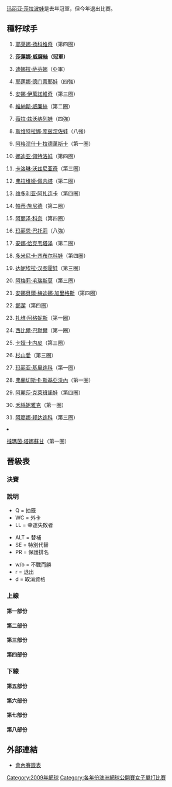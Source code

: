 {{noteTA|G1=Tennis}}

{{main|2009年澳洲網球公開賽}}

[[玛丽亚·莎拉波娃|玛丽亚·莎拉波娃]]是去年冠軍，但今年退出比賽。
== 種籽球手 ==
{{col-begin}}
{{col-2}}
#{{flagicon|SRB}} [[耶莱娜·扬科维奇|耶莱娜·扬科维奇]]（第四圈）
#{{flagicon|USA}} '''[[莎蓮娜·威廉絲|莎蓮娜·威廉絲]]（冠軍）'''
#{{flagicon|RUS}} [[迪娜拉·萨芬娜|迪娜拉·萨芬娜]]（亞軍）
#{{flagicon|RUS}} [[耶莲娜·德门蒂耶娃|耶莲娜·德门蒂耶娃]]（四強）
#{{flagicon|SRB}}[[安娜·伊萬諾維奇|安娜·伊萬諾維奇]]（第三圈）
#{{flagicon|USA}} [[維納斯·威廉絲|維納斯·威廉絲]]（第二圈）
#{{flagicon|RUS}} [[薇拉·兹沃纳列娃|薇拉·兹沃纳列娃]]（四強）
#{{flagicon|RUS}} [[斯维特拉娜·库兹涅佐娃|斯维特拉娜·库兹涅佐娃]]（八強）
#{{flagicon|POL}} [[阿格涅什卡·拉德萬斯卡|阿格涅什卡·拉德萬斯卡]]（第一圈）
#{{flagicon|RUS}} [[娜迪亚·佩特洛娃|娜迪亚·佩特洛娃]]（第四圈）
#{{flagicon|DEN}} [[卡洛琳·沃兹尼亚奇|卡洛琳·沃兹尼亚奇]]（第三圈）
#{{flagicon|ITA}} [[弗拉维娅·佩内塔|弗拉维娅·佩内塔]]（第二圈）
#{{flagicon|BLR}} [[维多利亚·阿扎连卡|维多利亚·阿扎连卡]]（第四圈）
#{{flagicon|SUI}} [[帕蒂·施尼德|帕蒂·施尼德]]（第二圈）
#{{flagicon|FRA}} [[阿丽泽·科奈|阿丽泽·科奈]]（第四圈）
#{{flagicon|FRA}} [[玛丽恩·巴托莉|玛丽恩·巴托莉]]（八強）
{{col-2}}
<ol start="17">
<li>{{flagicon|RUS}} [[安娜·恰克韦塔泽|安娜·恰克韦塔泽]]（第二圈）
<li>{{flagicon|SVK}} [[多米尼卡·齐布尔科娃|多米尼卡·齐布尔科娃]]（第四圈）
<li>{{flagicon|SVK}} [[达妮埃拉·汉图霍娃|达妮埃拉·汉图霍娃]]（第三圈）
<li>{{flagicon|FRA}} [[阿梅莉·毛瑞斯莫|阿梅莉·毛瑞斯莫]]（第三圈）
<li>{{flagicon|ESP}} [[安娜貝爾·梅迪娜·加里格斯|安娜貝爾·梅迪娜·加里格斯]]（第四圈）
<li>{{flagicon|CHN}} [[鄭潔|鄭潔]]（第四圈）
<li>{{flagicon|HUN}} [[扎维·阿格妮斯|扎维·阿格妮斯]]（第一圈）
<li>{{flagicon|AUT}} [[西比爾·巴默爾|西比爾·巴默爾]]（第一圈）
<li>{{flagicon|EST}} [[卡娅·卡内皮|卡娅·卡内皮]]（第三圈）
<li>{{flagicon|JPN}} [[杉山愛|杉山愛]]（第三圈）
<li>{{flagicon|RUS}} [[玛丽亚·基里连科|玛丽亚·基里连科]]（第一圈）
<li>{{flagicon|ITA}} [[弗蘭切斯卡·斯基亞沃內|弗蘭切斯卡·斯基亞沃內]]（第一圈）
<li>{{flagicon|RUS}} [[阿麗莎·克萊班諾娃|阿麗莎·克萊班諾娃]]（第四圈）
<li>{{flagicon|CAN}} [[雅歷珊查·禾絲妮雅克|禾絲妮雅克]]（第一圈）
<li>{{flagicon|UKR}} [[阿廖娜·邦达连科|阿廖娜·邦达连科]]（第三圈）
<li>{{flagicon|THA}} [[撻瑪茵·塔娜蘇甘|撻瑪茵·塔娜蘇甘]]（第一圈）
{{col-2}}
<ol start="17">

{{col-end}}

== 晉級表 ==
=== 決賽 ===
{{8TeamBracket-Tennis3
| RD1=八強
| RD2=四強
| RD3=決賽

| team-width=175

| RD1-seed1= 16
| RD1-team1={{flagicon|FRA}} [[玛丽恩·巴托莉|巴托莉]]
| RD1-score1-1=3
| RD1-score1-2=0
| RD1-score1-3=
| RD1-seed2= 7
| RD1-team2='''{{flagicon|RUS}} [[薇拉·兹沃纳列娃|兹沃纳列娃]]
| RD1-score2-1='''6
| RD1-score2-2='''6
| RD1-score2-3=

| RD1-seed3= 3
| RD1-team3='''{{flagicon|RUS}} [[迪娜拉·萨芬娜|萨芬娜]]
| RD1-score3-1='''6
| RD1-score3-2=4
| RD1-score3-3='''6
| RD1-seed4= WC
| RD1-team4={{flagicon|AUS}} [[耶蓮娜·杜姬|J杜姬]]
| RD1-score4-1=4
| RD1-score4-2='''6
| RD1-score4-3=4

| RD1-seed5=  
| RD1-team5={{flagicon|ESP}} [[卡拉·蘇亞雷斯·納瓦羅|納瓦羅]]
| RD1-score5-1=2
| RD1-score5-2=2
| RD1-score5-3=
| RD1-seed6= 4
| RD1-team6='''{{flagicon|RUS}} [[耶莲娜·德门蒂耶娃|德门蒂耶娃]]
| RD1-score6-1='''6
| RD1-score6-2='''6
| RD1-score6-3=

| RD1-seed7= 8
| RD1-team7={{flagicon|RUS}} [[斯维特拉娜·库兹涅佐娃|库兹涅佐娃]]
| RD1-score7-1='''7
| RD1-score7-2=5
| RD1-score7-3=1
| RD1-seed8= 2
| RD1-team8='''{{flagicon|USA}} [[莎蓮娜·威廉絲|威廉絲]]
| RD1-score8-1=5
| RD1-score8-2='''6
| RD1-score8-3='''6

| RD2-seed1= 7
| RD2-team1={{flagicon|RUS}} [[薇拉·兹沃纳列娃|兹沃纳列娃]]
| RD2-score1-1=3
| RD2-score1-2=6<sup>4</sup>
| RD2-score1-3=
| RD2-seed2= 3
| RD2-team2='''{{flagicon|RUS}} [[迪娜拉·萨芬娜|萨芬娜]]
| RD2-score2-1='''6
| RD2-score2-2='''7
| RD2-score2-3=

| RD2-seed3= 4
| RD2-team3={{flagicon|RUS}} [[耶莲娜·德门蒂耶娃|德门蒂耶娃]]
| RD2-score3-1=3
| RD2-score3-2=4
| RD2-score3-3=
| RD2-seed4= 2
| RD2-team4='''{{flagicon|USA}} [[莎蓮娜·威廉絲|威廉絲]]
| RD2-score4-1='''6
| RD2-score4-2='''6
| RD2-score4-3=

| RD3-seed1= 3
| RD3-team1={{flagicon|RUS}} [[迪娜拉·萨芬娜|萨芬娜]]
| RD3-score1-1=0
| RD3-score1-2=3
| RD3-score1-3=
| RD3-seed2= 2
| RD3-team2='''{{flagicon|USA}} [[莎蓮娜·威廉絲|威廉絲]]
| RD3-score2-1='''6
| RD3-score2-2='''6
| RD3-score2-3=
}}

=== 說明 ===
{{col-begin}}
{{col-3}}
* Q = 抽籤
* WC = 外卡
* LL = 幸運失敗者
{{col-3}}
* ALT = 替補
* SE = 特別代替
* PR = 保護排名
{{col-3}}
* w/o = 不戰而勝
* r = 退出
* d = 取消資格
{{col-end}}

=== 上線 ===
==== 第一部份 ====
{{16TeamBracket-Compact-Tennis3
| RD1=第一圈
| RD2=第二圈
| RD3=第三圈
| RD4=第四圈

| RD1-seed01=1
| RD1-team01='''{{flagicon|SRB}} [[耶莱娜·扬科维奇|珍高域]]
| RD1-score01-1='''6
| RD1-score01-2='''6
| RD1-score01-3=
| RD1-seed02=
| RD1-team02={{flagicon|AUT}} {{tsl|en|Yvonne Meusburger||Y Meusburger}}
| RD1-score02-1=1
| RD1-score02-2=3
| RD1-score02-3=

| RD1-seed03=
| RD1-team03='''{{flagicon|BEL}} [[克斯汀·弗利普肯斯|弗利普肯斯]] 
| RD1-score03-1='''6
| RD1-score03-2='''6
| RD1-score03-3=
| RD1-seed04=
| RD1-team04={{flagicon|PAR}} {{tsl|en|Rossana de los Rios||R de los Rios}}
| RD1-score04-1=3
| RD1-score04-2=2
| RD1-score04-3=

| RD1-seed05=
| RD1-team05='''{{flagicon|FRA}} [[纳塔莉·德希|德希]]
| RD1-score05-1='''6
| RD1-score05-2='''6
| RD1-score05-3=
| RD1-seed06=Q
| RD1-team06={{flagicon|UKR}} {{tsl|en|Viktoriya Kutuzova||V Kutuzova}}
| RD1-score06-1=3
| RD1-score06-2=0
| RD1-score06-3=

| RD1-seed07=Q
| RD1-team07={{flagicon|CAN}} {{tsl|en|Stéphanie Dubois||S Dubois}}
| RD1-score07-1=0
| RD1-score07-2=6<SUP>5</SUP>
| RD1-score07-3=
| RD1-seed08=26
| RD1-team08='''{{flagicon|JPN}} [[杉山愛|杉山]]
| RD1-score08-1='''6
| RD1-score08-2='''7
| RD1-score08-3=

| RD1-seed09=24
| RD1-team09={{flagicon|AUT}} [[西比爾·巴默爾|巴默爾]]
| RD1-score09-1=3
| RD1-score09-2=1
| RD1-score09-3=
| RD1-seed10=
| RD1-team10='''{{flagicon|CZE}} [[露絲·莎法洛法|莎法洛法]]
| RD1-score10-1='''6
| RD1-score10-2='''6
| RD1-score10-3=

| RD1-seed11=
| RD1-team11={{flagicon|CZE}} [[佩特拉·塞科芙絲卡|塞科芙絲卡]]
| RD1-score11-1=4
| RD1-score11-2=5
| RD1-score11-3=
| RD1-seed12=
| RD1-team12='''{{flagicon|NZL}} [[瑪莉娜·伊蘭科維奇|伊蘭科維奇]]
| RD1-score12-1='''6
| RD1-score12-2='''7
| RD1-score12-3=

| RD1-seed13=Q
| RD1-team13={{flagicon|CRO}} [[卡羅莉娜·施普雷姆|施普雷姆]]
| RD1-score13-1=0
| RD1-score13-2=4
| RD1-score13-3=
| RD1-seed14=
| RD1-team14='''{{flagicon|BUL}} [[茨薇塔娜·皮隆科娃|皮隆科娃]]
| RD1-score14-1='''6
| RD1-score14-2='''6
| RD1-score14-3=

| RD1-seed15=
| RD1-team15={{flagicon|GBR}} {{tsl|en|Melanie South||M South}}
| RD1-score15-1=2
| RD1-score15-2=4
| RD1-score15-3=
| RD1-seed16=16
| RD1-team16='''{{flagicon|FRA}} [[玛丽恩·巴托莉|巴托莉]]
| RD1-score16-1='''6
| RD1-score16-2='''6
| RD1-score16-3=

| RD2-seed01=1
| RD2-team01='''{{flagicon|SRB}} [[耶莱娜·扬科维奇|珍高域]]
| RD2-score01-1='''6
| RD2-score01-2='''7
| RD2-score01-3=
| RD2-seed02=
| RD2-team02={{flagicon|BEL}} [[克斯汀·弗利普肯斯|弗利普肯斯]] 
| RD2-score02-1=4
| RD2-score02-2=5
| RD2-score02-3=

| RD2-seed03=
| RD2-team03={{flagicon|FRA}} [[纳塔莉·德希|德希]]
| RD2-score03-1='''6
| RD2-score03-2=1
| RD2-score03-3=3
| RD2-seed04=26
| RD2-team04='''{{flagicon|JPN}} [[杉山愛|杉山]]
| RD2-score04-1=1
| RD2-score04-2='''6
| RD2-score04-3='''6

| RD2-seed05=
| RD2-team05='''{{flagicon|CZE}} [[露絲·莎法洛法|莎法洛法]]
| RD2-score05-1='''6
| RD2-score05-2=3
| RD2-score05-3='''9
| RD2-seed06=
| RD2-team06={{flagicon|NZL}} [[瑪莉娜·伊蘭科維奇|伊蘭科維奇]]
| RD2-score06-1=1
| RD2-score06-2='''6
| RD2-score06-3=7

| RD2-seed07=
| RD2-team07={{flagicon|BUL}} [[茨薇塔娜·皮隆科娃|皮隆科娃]]
| RD2-score07-1=5
| RD2-score07-2=2
| RD2-score07-3=
| RD2-seed08=16
| RD2-team08='''{{flagicon|FRA}} [[玛丽恩·巴托莉|巴托莉]]
| RD2-score08-1='''7
| RD2-score08-2='''6
| RD2-score08-3=

| RD3-seed01=1
| RD3-team01='''{{flagicon|SRB}} [[耶莱娜·扬科维奇|珍高域]]
| RD3-score01-1='''6
| RD3-score01-2='''6
| RD3-score01-3=
| RD3-seed02=26
| RD3-team02={{flagicon|JPN}} [[杉山愛|杉山]]
| RD3-score02-1=1
| RD3-score02-2=1
| RD3-score02-3=

| RD3-seed03=
| RD3-team03={{flagicon|CZE}} [[露絲·莎法洛法|莎法洛法]]
| RD3-score03-1='''6
| RD3-score03-2=2
| RD3-score03-3=1
| RD3-seed04=16
| RD3-team04='''{{flagicon|FRA}} [[玛丽恩·巴托莉|巴托莉]]
| RD3-score04-1=3
| RD3-score04-2='''6
| RD3-score04-3='''6

| RD4-seed01=1
| RD4-team01={{flagicon|SRB}} [[耶莱娜·扬科维奇|珍高域]]
| RD4-score01-1=1
| RD4-score01-2=4
| RD4-score01-3=
| RD4-seed02=16
| RD4-team02='''{{flagicon|FRA}} [[玛丽恩·巴托莉|巴托莉]]
| RD4-score02-1='''6
| RD4-score02-2='''6
| RD4-score02-3=
}}

==== 第二部份 ====
{{16TeamBracket-Compact-Tennis3
| RD1=第一圈
| RD2=第二圈
| RD3=第三圈
| RD4=第四圈

| RD1-seed01=10
| RD1-team01='''{{flagicon|RUS}} [[娜迪亚·佩特洛娃|佩特洛娃]]
| RD1-score01-1='''6
| RD1-score01-2='''7
| RD1-score01-3=
| RD1-seed02=
| RD1-team02={{flagicon|KAZ}} [[雅羅斯拉娃·施韋多娃|施韋多娃]]
| RD1-score02-1=3
| RD1-score02-2=<sup>3</sup>
| RD1-score02-3=

| RD1-seed03=
| RD1-team03= '''{{flagicon|IND}} [[萨尼娅·米尔扎|米尔扎]]
| RD1-score03-1='''6
| RD1-score03-2='''6
| RD1-score03-3=
| RD1-seed04=
| RD1-team04={{flagicon|POL}} {{tsl|en|Marta Domachowska||M Domachowska}}
| RD1-score04-1=1
| RD1-score04-2=4
| RD1-score04-3=

| RD1-seed05=
| RD1-team05='''{{flagicon|ITA}} [[卡琳·克納普|克納普]]
| RD1-score05-1='''7
| RD1-score05-2='''6
| RD1-score05-3=
| RD1-seed06=WC
| RD1-team06={{flagicon|AUS}}  {{tsl|en|Monika Wejnert||M Wejnert}}
| RD1-score06-1=6<sup>6</sup>
| RD1-score06-2=4
| RD1-score06-3=

| RD1-seed07=
| RD1-team07='''{{flagicon|KAZ}} [[卡麗娜·沃斯科波娃|沃斯科波娃]]
| RD1-score07-1='''6
| RD1-score07-2=3
| RD1-score07-3='''6
| RD1-seed08=23
| RD1-team08={{flagicon|HUN}} [[扎维·阿格妮斯|阿格妮斯]]
| RD1-score08-1=3
| RD1-score08-2='''6
| RD1-score08-3=4

| RD1-seed09=27
| RD1-team09={{flagicon|RUS}} [[玛丽亚·基里连科|基里连科]]
| RD1-score09-1=0
| RD1-score09-2=4
| RD1-score09-3=
| RD1-seed10=
| RD1-team10='''{{flagicon|ITA}} [[薩拉·埃拉尼|埃拉尼]]
| RD1-score10-1='''6
| RD1-score10-2='''6
| RD1-score10-3=

| RD1-seed11=
| RD1-team11='''{{flagicon|ROU}} [[莫妮卡·尼古列斯庫|M Niculescu]]
| RD1-score11-1='''6
| RD1-score11-2='''6
| RD1-score11-3=
| RD1-seed12=Q
| RD1-team12={{flagicon|GBR}} {{tsl|en|Katie O'Brien||O'Brien}}
| RD1-score12-1=4
| RD1-score12-2=4
| RD1-score12-3=

| RD1-seed13=
| RD1-team13={{flagicon|ITA}} {{tsl|en|Maria Elena Camerin||M Elena Camerin}}
| RD1-score13-1=3
| RD1-score13-2='''6
| RD1-score13-3=3
| RD1-seed14=
| RD1-team14='''{{flagicon|ROU}} {{tsl|en|Edina Gallovits||E Gallovits}}
| RD1-score14-1='''6
| RD1-score14-2=2
| RD1-score14-3='''6

| RD1-seed15=
| RD1-team15={{flagicon|SVK}} [[瑪格達蓮娜·里巴里科娃|M Rybarikova]]
| RD1-score15-1=6<sup>2</sup>
| RD1-score15-2=0
| RD1-score15-3=
| RD1-seed16=7
| RD1-team16= '''{{flagicon|RUS}} [[薇拉·兹沃纳列娃|兹沃纳列娃]]
| RD1-score16-1='''7
| RD1-score16-2='''6
| RD1-score16-3=

| RD2-seed01=10
| RD2-team01='''{{flagicon|RUS}} [[娜迪亚·佩特洛娃|佩特洛娃]]
| RD2-score01-1='''6
| RD2-score01-2='''6
| RD2-score01-3=
| RD2-seed02=
| RD2-team02={{flagicon|IND}} [[萨尼娅·米尔扎|米尔扎]]
| RD2-score02-1=3
| RD2-score02-2=2
| RD2-score02-3=

| RD2-seed03=
| RD2-team03={{flagicon|ITA}} [[卡琳·克納普|克納普]]
| RD2-score03-1=4
| RD2-score03-2=1
| RD2-score03-3=
| RD2-seed04=
| RD2-team04='''{{flagicon|KAZ}} [[卡麗娜·沃斯科波娃|沃斯科波娃]]
| RD2-score04-1='''6
| RD2-score04-2='''6
| RD2-score04-3=

| RD2-seed05=
| RD2-team05='''{{flagicon|ITA}} [[薩拉·埃拉尼|埃拉尼]]
| RD2-score05-1='''6
| RD2-score05-2='''6
| RD2-score05-3=
| RD2-seed06=
| RD2-team06={{flagicon|ROU}} [[莫妮卡·尼古列斯庫|M Niculescu]]
| RD2-score06-1=2
| RD2-score06-2=3
| RD2-score06-3=

| RD2-seed07=
| RD2-team07={{flagicon|ROU}} {{tsl|en|Edina Gallovits||E Gallovits}}
| RD2-score07-1=0
| RD2-score07-2=0
| RD2-score07-3=
| RD2-seed08=7
| RD2-team08='''{{flagicon|RUS}} [[薇拉·兹沃纳列娃|兹沃纳列娃]]
| RD2-score08-1='''6
| RD2-score08-2='''6
| RD2-score08-3=

| RD3-seed01=10
| RD3-team01='''{{flagicon|RUS}} [[娜迪亚·佩特洛娃|佩特洛娃]]
| RD3-score01-1='''6
| RD3-score01-2=
| RD3-score01-3=
| RD3-seed02=
| RD3-team02={{flagicon|KAZ}} [[卡麗娜·沃斯科波娃|沃斯科波娃]]
| RD3-score02-1=1
| RD3-score02-2=r
| RD3-score02-3=

| RD3-seed03=
| RD3-team03={{flagicon|ITA}} [[薩拉·埃拉尼|埃拉尼]]
| RD3-score03-1=4
| RD3-score03-2=1
| RD3-score03-3=
| RD3-seed04=7
| RD3-team04='''{{flagicon|RUS}} [[薇拉·兹沃纳列娃|兹沃纳列娃]]
| RD3-score04-1='''6
| RD3-score04-2='''6
| RD3-score04-3=

| RD4-seed01=10
| RD4-team01={{flagicon|RUS}} [[娜迪亚·佩特洛娃|佩特洛娃]]
| RD4-score01-1=5
| RD4-score01-2=4
| RD4-score01-3=
| RD4-seed02=7
| RD4-team02='''{{flagicon|RUS}} [[薇拉·兹沃纳列娃|兹沃纳列娃]]
| RD4-score02-1='''7
| RD4-score02-2='''6
| RD4-score02-3=
}}

==== 第三部份 ====
{{16TeamBracket-Compact-Tennis3
| RD1=第一圈
| RD2=第二圈
| RD3=第三圈
| RD4=第四圈

| RD1-seed01=3
| RD1-team01='''{{flagicon|RUS}} [[迪娜拉·萨芬娜|萨芬娜]]
| RD1-score01-1='''6
| RD1-score01-2='''6
| RD1-score01-3=
| RD1-seed02=
| RD1-team02={{flagicon|RUS}} {{tsl|en|Alla Kudryavtseva||A Kudryavtseva}}
| RD1-score02-1=3
| RD1-score02-2=4
| RD1-score02-3=

| RD1-seed03=
| RD1-team03='''{{flagicon|RUS}} [[葉卡捷琳娜·馬卡洛娃|馬卡洛娃]]
| RD1-score03-1=1
| RD1-score03-2='''7
| RD1-score03-3='''6
| RD1-seed04=
| RD1-team04={{flagicon|FRA}} [[阿拉瓦內·雷扎伊|A Rezai]]
| RD1-score04-1='''6
| RD1-score04-2=5
| RD1-score04-3=4

| RD1-seed05=Q
| RD1-team05={{flagicon|GER}}  [[祖莉雅·舒露芙|舒露芙]]
| RD1-score05-1=4
| RD1-score05-2=1
| RD1-score05-3=
| RD1-seed06=
| RD1-team06='''{{flagicon|AUT}} [[派翠西亞·麥耶·阿赫萊特訥|麥耶]]
| RD1-score06-1='''6
| RD1-score06-2='''6
| RD1-score06-3=

| RD1-seed07=
| RD1-team07={{flagicon|JPN}} [[伊達公子|伊達]]
| RD1-score07-1=4
| RD1-score07-2='''6
| RD1-score07-3=6
| RD1-seed08=25
| RD1-team08='''{{flagicon|EST}} [[卡娅·卡内皮|卡内皮]]
| RD1-score08-1='''6
| RD1-score08-2=4
| RD1-score08-3='''8

| RD1-seed09=19
| RD1-team09='''{{flagicon|SVK}} [[达妮埃拉·汉图霍娃|汉图霍娃]]
| RD1-score09-1='''7
| RD1-score09-2='''6
| RD1-score09-3=
| RD1-seed10=
| RD1-team10={{flagicon|AUS}} [[凱西·德拉夸|德拉夸]]
| RD1-score10-1=6<sup>11</sup>
| RD1-score10-2=4
| RD1-score10-3=

| RD1-seed11=
| RD1-team11={{flagicon|USA}} {{tsl|en|Jill Craybas||J Craybas}}
| RD1-score11-1=2
| RD1-score11-2='''6
| RD1-score11-3=5
| RD1-seed12=
| RD1-team12='''{{flagicon|FRA}} [[瑪蒂爾德·約翰森|約翰森]]
| RD1-score12-1='''6
| RD1-score12-2=1
| RD1-score12-3='''7

| RD1-seed13=
| RD1-team13=''{{flagicon|GER}}  [[安德烈婭·佩特科維奇|佩特科維奇]]
| RD1-score13-1=5
| RD1-score13-2='''7
| RD1-score13-3=4
| RD1-seed14=Q
| RD1-team14={{flagicon|GER}} {{tsl|en|Kathrin Woerle||K Woerle}}
| RD1-score14-1='''7
| RD1-score14-2=6<sup>0</sup>
| RD1-score14-3=0r

| RD1-seed15=
| RD1-team15={{flagicon|UKR}} {{tsl|en|Mariya Koryttseva||M Koryttseva}}
| RD1-score15-1=3
| RD1-score15-2=4
| RD1-score15-3=
| RD1-seed16=15
| RD1-team16='''{{flagicon|FRA}} [[阿丽泽·科奈|科奈]]
| RD1-score16-1='''6
| RD1-score16-2='''6
| RD1-score16-3=

| RD2-seed01=3
| RD2-team01='''{{flagicon|RUS}} [[迪娜拉·萨芬娜|萨芬娜]]
| RD2-score01-1=6<sup>3</sup>
| RD2-score01-2='''6
| RD2-score01-3='''6
| RD2-seed02=
| RD2-team02={{flagicon|RUS}} [[葉卡捷琳娜·馬卡洛娃|馬卡洛娃]]
| RD2-score02-1='''7
| RD2-score02-2=3
| RD2-score02-3=0

| RD2-seed03=
| RD2-team03= {{flagicon|AUT}} [[派翠西亞·麥耶·阿赫萊特訥|麥耶]]
| RD2-score03-1=3
| RD2-score03-2=1
| RD2-score03-3=
| RD2-seed04= 25
| RD2-team04= '''{{flagicon|EST}} [[卡娅·卡内皮|卡内皮]]
| RD2-score04-1='''6
| RD2-score04-2='''6
| RD2-score04-3=

| RD2-seed05=19
| RD2-team05='''{{flagicon|SVK}} [[达妮埃拉·汉图霍娃|汉图霍娃]]
| RD2-score05-1='''6
| RD2-score05-2=4
| RD2-score05-3='''6
| RD2-seed06=
| RD2-team06={{flagicon|FRA}} [[瑪蒂爾德·約翰森|約翰森]]
| RD2-score06-1=3
| RD2-score06-2='''6
| RD2-score06-3=3

| RD2-seed07=
| RD2-team07={{flagicon|GER}}  [[安德烈婭·佩特科維奇|佩特科維奇]]
| RD2-score07-1=1
| RD2-score07-2=0
| RD2-score07-3=
| RD2-seed08=15
| RD2-team08='''{{flagicon|FRA}} [[阿丽泽·科奈|科奈]]
| RD2-score08-1='''6
| RD2-score08-2='''6
| RD2-score08-3=

| RD3-seed01=3
| RD3-team01='''{{flagicon|RUS}} [[迪娜拉·萨芬娜|萨芬娜]]
| RD3-score01-1='''6
| RD3-score01-2='''6
| RD3-score01-3=
| RD3-seed02=25
| RD3-team02={{flagicon|EST}} [[卡娅·卡内皮|卡内皮]]
| RD3-score02-1=2
| RD3-score02-2=2
| RD3-score02-3=

| RD3-seed03=19
| RD3-team03={{flagicon|SVK}} [[达妮埃拉·汉图霍娃|汉图霍娃]]
| RD3-score03-1='''6
| RD3-score03-2=4
| RD3-score03-3=2
| RD3-seed04=15
| RD3-team04='''{{flagicon|FRA}} [[阿丽泽·科奈|科奈]]
| RD3-score04-1=4
| RD3-score04-2='''6
| RD3-score04-3='''6

| RD4-seed01=3
| RD4-team01='''{{flagicon|RUS}} [[迪娜拉·萨芬娜|萨芬娜]]
| RD4-score01-1='''6
| RD4-score01-2=2
| RD4-score01-3='''7
| RD4-seed02=15
| RD4-team02={{flagicon|FRA}} [[阿丽泽·科奈|科奈]]
| RD4-score02-1=2
| RD4-score02-2='''6
| RD4-score02-3=5
}}

==== 第四部份 ====
{{16TeamBracket-Compact-Tennis3
| RD1=第一圈
| RD2=第二圈
| RD3=第三圈
| RD4=第四圈

| RD1-seed01=11
| RD1-team01='''{{flagicon|DEN}} [[卡洛琳·沃兹尼亚奇|沃兹尼亚奇]]
| RD1-score01-1='''6
| RD1-score01-2='''6
| RD1-score01-3=
| RD1-seed02=
| RD1-team02={{flagicon|ISR}} [[沙哈尔·佩尔|佩尔]]
| RD1-score02-1=3
| RD1-score02-2=2
| RD1-score02-3=

| RD1-seed03=
| RD1-team03= '''{{flagicon|ESP}} [[比希尼婭·魯阿諾·帕斯夸爾|帕斯夸爾]]
| RD1-score03-1='''6
| RD1-score03-2='''6
| RD1-score03-3=
| RD1-seed04=
| RD1-team04={{flagicon|COL}} [[瑪麗娜·杜克·馬里尼奧|M Duque Marino]]
| RD1-score04-1=3
| RD1-score04-2=2
| RD1-score04-3=

| RD1-seed05=WC
| RD1-team05='''{{flagicon|AUS}} [[耶莱娜·多基奇|多基奇]]
| RD1-score05-1='''6
| RD1-score05-2=3
| RD1-score05-3='''6
| RD1-seed06=
| RD1-team06={{flagicon|AUT}} [[塔米拉·帕謝克|T Paszek]]
| RD1-score06-1=2
| RD1-score06-2='''6
| RD1-score06-3=4

| RD1-seed07=
| RD1-team07={{flagicon|GBR}} {{tsl|en|Anne Keothavong||A Keothavong}}
| RD1-score07-1=1
| RD1-score07-2='''7
| RD1-score07-3=1
| RD1-seed08=17
| RD1-team08='''{{flagicon|RUS}} [[安娜·恰克韦塔泽|恰克韦塔泽]]
| RD1-score08-1='''6
| RD1-score08-2=6
| RD1-score08-3='''6

| RD1-seed09=29
| RD1-team09='''{{flagicon|RUS}} [[阿麗莎·克萊班諾娃|克萊班諾娃]]
| RD1-score09-1='''7
| RD1-score09-2='''7
| RD1-score09-3=
| RD1-seed10=
| RD1-team10={{flagicon|SWE}} [[索菲亞·阿維德森|S Arvidsson]]
| RD1-score10-1=5
| RD1-score10-2=5
| RD1-score10-3=

| RD1-seed11=
| RD1-team11='''{{flagicon|FRA}} {{tsl|en|Stephanie Cohen-Aloro||S Cohen-Aloro}}
| RD1-score11-1='''6
| RD1-score11-2='''6
| RD1-score11-3=
| RD1-seed12=
| RD1-team12={{flagicon|CZE}} [[巴博拉·扎赫拉沃娃-斯特里科娃|B Zahlavova Strycova]]
| RD1-score12-1=3
| RD1-score12-2=4
| RD1-score12-3=

| RD1-seed13=
| RD1-team13={{flagicon|BEL}} [[雅尼娅·维克梅耶尔|Y Wickmayer]]
| RD1-score13-1=4
| RD1-score13-2=2
| RD1-score13-3=
| RD1-seed14=Q
| RD1-team14='''{{flagicon|ITA}} {{tsl|en|Alberta Brianti||A Brianti}}
| RD1-score14-1='''6
| RD1-score14-2='''6
| RD1-score14-3=

| RD1-seed15=
| RD1-team15={{flagicon|GER}} [[尤莉亞·戈格斯|J Goerges]]
| RD1-score15-1=5
| RD1-score15-2=3
| RD1-score15-3=
| RD1-seed16=5
| RD1-team16= '''{{flagicon|SRB}} [[安娜·伊萬諾維奇|伊萬諾維奇]]
| RD1-score16-1='''7
| RD1-score16-2='''6
| RD1-score16-3=

| RD2-seed01=11
| RD2-team01='''{{flagicon|DEN}} [[卡洛琳·沃兹尼亚奇|沃兹尼亚奇]]
| RD2-score01-1='''6
| RD2-score01-2='''6
| RD2-score01-3=
| RD2-seed02=
| RD2-team02={{flagicon|ESP}} [[比希尼婭·魯阿諾·帕斯夸爾|帕斯夸爾]]
| RD2-score02-1=3
| RD2-score02-2=3
| RD2-score02-3=

| RD2-seed03=WC
| RD2-team03='''{{flagicon|AUS}} [[耶莱娜·多基奇|多基奇]]
| RD2-score03-1='''6
| RD2-score03-2=7<sup>4</sup>
| RD2-score03-3='''6
| RD2-seed04=17
| RD2-team04={{flagicon|RUS}} [[安娜·恰克韦塔泽|恰克韦塔泽]]
| RD2-score04-1=4
| RD2-score04-2='''7
| RD2-score04-3=3

| RD2-seed05=29
| RD2-team05='''{{flagicon|RUS}} [[阿麗莎·克萊班諾娃|克萊班諾娃]]
| RD2-score05-1='''6
| RD2-score05-2=3
| RD2-score05-3='''6
| RD2-seed06=
| RD2-team06={{flagicon|FRA}} {{tsl|en|Stephanie Cohen-Aloro||S Cohen-Aloro}}
| RD2-score06-1=1
| RD2-score06-2='''6
| RD2-score06-3=2

| RD2-seed07=Q
| RD2-team07={{flagicon|ITA}} {{tsl|en|Alberta Brianti||A Brianti}}
| RD2-score07-1=3
| RD2-score07-2=2
| RD2-score07-3=
| RD2-seed08=5
| RD2-team08='''{{flagicon|SRB}} [[安娜·伊萬諾維奇|伊萬諾維奇]]
| RD2-score08-1='''6
| RD2-score08-2='''6
| RD2-score08-3=

| RD3-seed01=11
| RD3-team01={{flagicon|DEN}} [[卡洛琳·沃兹尼亚奇|沃兹尼亚奇]]
| RD3-score01-1='''6
| RD3-score01-2=1
| RD3-score01-3=2
| RD3-seed02=WC
| RD3-team02='''{{flagicon|AUS}} [[耶莱娜·多基奇|多基奇]]
| RD3-score02-1=3
| RD3-score02-2='''6
| RD3-score02-3='''6

| RD3-seed03=29
| RD3-team03='''{{flagicon|RUS}} [[阿麗莎·克萊班諾娃|克萊班諾娃]]
| RD3-score03-1='''7
| RD3-score03-2=6<sup>5</sup>
| RD3-score03-3='''6
| RD3-seed04=5
| RD3-team04={{flagicon|SRB}} [[安娜·伊萬諾維奇|伊萬諾維奇]]
| RD3-score04-1=5
| RD3-score04-2='''7
| RD3-score04-3=2

| RD4-seed01=WC
| RD4-team01='''{{flagicon|AUS}} [[耶莱娜·多基奇|多基奇]]
| RD4-score01-1='''7
| RD4-score01-2=5
| RD4-score01-3='''8
| RD4-seed02=29
| RD4-team02={{flagicon|RUS}} [[阿麗莎·克萊班諾娃|克萊班諾娃]]
| RD4-score02-1=5
| RD4-score02-2='''7
| RD4-score02-3=6
}}

=== 下線 ===
==== 第五部份 ====
{{16TeamBracket-Compact-Tennis3
| RD1=第一圈
| RD2=第二圈
| RD3=第三圈
| RD4=第四圈

| RD1-seed01=6
| RD1-team01= '''{{flagicon|USA}} [[維納斯·威廉絲|威廉斯]]
| RD1-score01-1='''6
| RD1-score01-2='''6
| RD1-score01-3=
| RD1-seed02=
| RD1-team02={{flagicon|GER}} [[安赫利奎·克柏|克柏]]
| RD1-score02-1=3
| RD1-score02-2=3
| RD1-score02-3=

| RD1-seed03=
| RD1-team03= '''{{flagicon|ESP}} [[卡拉·蘇亞雷斯·納瓦羅|納瓦羅]]
| RD1-score03-1='''7
| RD1-score03-2='''6
| RD1-score03-3=
| RD1-seed04=
| RD1-team04={{flagicon|ITA}} [[羅貝塔·文琪|羅貝塔·文琪]]
| RD1-score04-1=5
| RD1-score04-2=4
| RD1-score04-3=

| RD1-seed05=Q
| RD1-team05={{flagicon|USA}} [[梅拉妮·奧丁|奧丁]]
| RD1-score05-1=1
| RD1-score05-2=4
| RD1-score05-3=
| RD1-seed06=
| RD1-team06='''{{flagicon|UZB}}  {{tsl|en|Akgul Amanmuradova||A Amanmuradova}}
| RD1-score06-1='''6
| RD1-score06-2='''6
| RD1-score06-3=

| RD1-seed07=
| RD1-team07='''{{flagicon|ESP}} [[玛丽亚·何塞·马丁内斯·桑切斯|桑切斯]]
| RD1-score07-1='''7
| RD1-score07-2='''6
| RD1-score07-3=
| RD1-seed08=32
| RD1-team08={{flagicon|THA}} [[撻瑪茵·塔娜蘇甘|塔娜苏甘]]
| RD1-score08-1=5
| RD1-score08-2=3
| RD1-score08-3=

| RD1-seed09=21
| RD1-team09='''{{flagicon|ESP}} [[安娜貝爾·梅迪娜·加里格斯|梅迪納·加里格斯]]
| RD1-score09-1='''6
| RD1-score09-2='''7
| RD1-score09-3=
| RD1-seed10=WC
| RD1-team10={{flagicon|AUS}} {{tsl|en|Isabella Holland||I Holland}}
| RD1-score10-1=1
| RD1-score10-2=5
| RD1-score10-3=

| RD1-seed11=
| RD1-team11={{flagicon|RUS}} [[艾蓮娜·費絲蓮娜|費絲蓮娜]]
| RD1-score11-1=4
| RD1-score11-2='''6
| RD1-score11-3=1
| RD1-seed12=
| RD1-team12='''{{flagicon|FRA}} {{tsl|en|Julie Coin||J Coin}}
| RD1-score12-1='''6
| RD1-score12-2=4
| RD1-score12-3='''6

| RD1-seed13=WC
| RD1-team13='''{{flagicon|AUS}} {{tsl|en|Jessica Moore||J Moore}}
| RD1-score13-1=1
| RD1-score13-2='''6
| RD1-score13-3='''9
| RD1-seed14=WC
| RD1-team14={{flagicon|USA}} [[姬絲汀娜·麥海爾|麥海爾]]
| RD1-score14-1='''6
| RD1-score14-2=3
| RD1-score14-3=7

| RD1-seed15=
| RD1-team15={{flagicon|ITA}} [[玛拉·圣安杰洛|圣安杰洛]]
| RD1-score15-1=2
| RD1-score15-2='''7
| RD1-score15-3=2
| RD1-seed16=12
| RD1-team16='''{{flagicon|ITA}} [[弗拉维娅·佩内塔|佩内塔]]
| RD1-score16-1='''6
| RD1-score16-2=5
| RD1-score16-3='''6

| RD2-seed01=6
| RD2-team01={{flagicon|USA}} [[維納斯·威廉絲|V威廉姆斯]]
| RD2-score01-1='''6
| RD2-score01-2=3
| RD2-score01-3=5
| RD2-seed02=
| RD2-team02='''{{flagicon|ESP}} [[卡拉·蘇亞雷斯·納瓦羅|納瓦羅]]
| RD2-score02-1=2
| RD2-score02-2='''6
| RD2-score02-3='''7

| RD2-seed03=
| RD2-team03={{flagicon|UZB}}  {{tsl|en|Akgul Amanmuradova||A Amanmuradova}}
| RD2-score03-1=2
| RD2-score03-2=4
| RD2-score03-3=
| RD2-seed04=
| RD2-team04='''{{flagicon|ESP}} [[玛丽亚·何塞·马丁内斯·桑切斯|桑切斯]]
| RD2-score04-1='''6
| RD2-score04-2='''6
| RD2-score04-3=

| RD2-seed05=21
| RD2-team05='''{{flagicon|ESP}} [[安娜貝爾·梅迪納·嘉利葛絲|梅迪納·嘉利葛絲]]
| RD2-score05-1='''6
| RD2-score05-2='''61
| RD2-score05-3=
| RD2-seed06=
| RD2-team06={{flagicon|FRA}} {{tsl|en|Julie Coin||J Coin}}
| RD2-score06-1=1
| RD2-score06-2=4
| RD2-score06-3=

| RD2-seed07=WC
| RD2-team07={{flagicon|AUS}} {{tsl|en|Jessica Moore||J Moore}}
| RD2-score07-1=4
| RD2-score07-2=1
| RD2-score07-3=
| RD2-seed08=12
| RD2-team08='''{{flagicon|ITA}} [[弗拉维娅·佩内塔|佩内塔]]
| RD2-score08-1='''6
| RD2-score08-2='''6
| RD2-score08-3=

| RD3-seed01=
| RD3-team01='''{{flagicon|ESP}} [[卡拉·蘇亞雷斯·納瓦羅|納瓦羅]]
| RD3-score01-1='''6
| RD3-score01-2='''6
| RD3-score01-3=
| RD3-seed02=
| RD3-team02={{flagicon|ESP}} [[玛丽亚·何塞·马丁内斯·桑切斯|桑切斯]]
| RD3-score02-1=1
| RD3-score02-2=4
| RD3-score02-3=

| RD3-seed03=21
| RD3-team03='''{{flagicon|ESP}} [[安娜貝爾·梅迪納·嘉利葛絲|梅迪納·嘉利葛絲]]
| RD3-score03-1='''6
| RD3-score03-2='''6
| RD3-score03-3=
| RD3-seed04=12
| RD3-team04={{flagicon|ITA}} [[弗拉维娅·佩内塔|佩内塔]]
| RD3-score04-1=4
| RD3-score04-2=1
| RD3-score04-3=

| RD4-seed01=
| RD4-team01='''{{flagicon|ESP}} [[卡拉·蘇亞雷斯·納瓦羅|納瓦羅]]
| RD4-score01-1='''6
| RD4-score01-2='''6
| RD4-score01-3=
| RD4-seed02=21
| RD4-team02={{flagicon|ESP}} [[安娜貝爾·梅迪納·嘉利葛絲|梅迪納·嘉利葛絲]]
| RD4-score02-1=3
| RD4-score02-2=2
| RD4-score02-3=
}}

==== 第六部份 ====
{{16TeamBracket-Compact-Tennis3
| RD1=第一圈
| RD2=第二圈
| RD3=第三圈
| RD4=第四圈

| RD1-seed01=14
| RD1-team01='''{{flagicon|SUI}} [[帕蒂·施尼德|施尼德]]
| RD1-score01-1=2
| RD1-score01-2='''6
| RD1-score01-3='''6
| RD1-seed02=WC
| RD1-team02={{flagicon|FRA}} [[克里斯蒂娜·美拉德諾維奇|美拉德諾維奇]]
| RD1-score02-1='''6
| RD1-score02-2=4
| RD1-score02-3=2

| RD1-seed03=
| RD1-team03= {{flagicon|AUS}} {{tsl|en|Jarmila Gajdosova||J Gajdosova}}
| RD1-score03-1=1
| RD1-score03-2='''7
| RD1-score03-3=4
| RD1-seed04=
| RD1-team04='''{{flagicon|FRA}} [[維吉妮·拉扎諾|維吉妮·拉扎諾]]
| RD1-score04-1='''6
| RD1-score04-2=6<sup>2</sup>
| RD1-score04-3='''6

| RD1-seed05=
| RD1-team05={{flagicon|TPE}} [[謝淑薇|謝淑薇]]
| RD1-score05-1=3
| RD1-score05-2=3
| RD1-score05-3=
| RD1-seed06=
| RD1-team06='''{{flagicon|TPE}} [[詹詠然|詹詠然]]
| RD1-score06-1='''6
| RD1-score06-2='''6
| RD1-score06-3=

| RD1-seed07=Q
| RD1-team07={{flagicon|RSA}} {{tsl|en|Chanelle Scheepers||C Scheepers}}
| RD1-score07-1=0
| RD1-score07-2=0
| RD1-score07-3=
| RD1-seed08=18
| RD1-team08='''{{flagicon|SVK}} [[达妮埃拉·汉图霍娃|汉图霍娃]]
| RD1-score08-1='''6
| RD1-score08-2='''6
| RD1-score08-3=

| RD1-seed09=30
| RD1-team09={{flagicon|CAN}} [[雅歷珊查·禾絲妮雅克|禾絲妮雅克]]
| RD1-score09-1=4
| RD1-score09-2=3
| RD1-score09-3=
| RD1-seed10=
| RD1-team10='''{{flagicon|GER}} [[萨比娜·利斯基|利斯基]]
| RD1-score10-1='''6
| RD1-score10-2='''6
| RD1-score10-3=

| RD1-seed11=
| RD1-team11='''{{flagicon|AUS}} [[萨曼莎·斯托瑟|斯托瑟]]
| RD1-score11-1='''7
| RD1-score11-2='''7
| RD1-score11-3=
| RD1-seed12=
| RD1-team12={{flagicon|CZE}} [[克拉拉·庫卡洛娃|庫卡洛娃]]
| RD1-score12-1=6<sup>5</sup>
| RD1-score12-2=6<sup>0</sup>
| RD1-score12-3=

| RD1-seed13=
| RD1-team13={{flagicon|RUS}} [[菲娜·杜舒芬娜|杜舒芬娜]]
| RD1-score13-1=4
| RD1-score13-2='''6
| RD1-score13-3=2
| RD1-seed14=
| RD1-team14='''{{flagicon|CZE}} [[伊韋塔·梅爾澤|梅爾澤]]
| RD1-score14-1='''6
| RD1-score14-2=0
| RD1-score14-3='''6

| RD1-seed15=
| RD1-team15={{flagicon|GER}} {{tsl|en|Kristina Barrois||K Barrois}}
| RD1-score15-1=6<sup>4</sup>
| RD1-score15-2='''6
| RD1-score15-3=1
| RD1-seed16=4
| RD1-team16= '''{{flagicon|RUS}} [[耶莲娜·德门蒂耶娃|德门蒂耶娃]]
| RD1-score16-1='''7
| RD1-score16-2=2
| RD1-score16-3='''6

| RD2-seed01=14
| RD2-team01={{flagicon|SUI}} [[帕蒂·施尼德|施尼德]]
| RD2-score01-1=3
| RD2-score01-2=1
| RD2-score01-3=
| RD2-seed02=
| RD2-team02='''{{flagicon|FRA}} [[維吉妮·拉扎諾|拉扎諾]]
| RD2-score02-1='''6
| RD2-score02-2='''6
| RD2-score02-3=

| RD2-seed03=
| RD2-team03={{flagicon|TPE}} [[詹詠然|詹詠然]]
| RD2-score03-1=0
| RD2-score03-2=2
| RD2-score03-3=
| RD2-seed04=18
| RD2-team04='''{{flagicon|SVK}} [[达妮埃拉·汉图霍娃|汉图霍娃]]
| RD2-score04-1='''6
| RD2-score04-2='''6
| RD2-score04-3=

| RD2-seed05=
| RD2-team05={{flagicon|GER}} [[萨比娜·利斯基|利斯基]]
| RD2-score05-1=3
| RD2-score05-2=4
| RD2-score05-3=
| RD2-seed06=
| RD2-team06='''{{flagicon|AUS}} [[萨曼莎·斯托瑟|斯托瑟]]
| RD2-score06-1='''6
| RD2-score06-2='''6
| RD2-score06-3=

| RD2-seed07=
| RD2-team07={{flagicon|CZE}} [[伊韋塔·梅爾澤|梅爾澤]]
| RD2-score07-1=4
| RD2-score07-2=1
| RD2-score07-3=
| RD2-seed08=4
| RD2-team08='''{{flagicon|RUS}} [[耶莲娜·德门蒂耶娃|德门蒂耶娃]]
| RD2-score08-1='''6
| RD2-score08-2='''6
| RD2-score08-3=

| RD3-seed01=
| RD3-team01={{flagicon|FRA}} [[維吉妮·拉扎諾|拉扎諾]]
| RD3-score01-1=5
| RD3-score01-2=5
| RD3-score01-3=
| RD3-seed02=18
| RD3-team02='''{{flagicon|SVK}} [[达妮埃拉·汉图霍娃|汉图霍娃]]
| RD3-score02-1='''7
| RD3-score02-2='''7
| RD3-score02-3=

| RD3-seed03=
| RD3-team03={{flagicon|AUS}} [[萨曼莎·斯托瑟|斯托瑟]]
| RD3-score03-1=6<sup>6</sup>
| RD3-score03-2=4
| RD3-score03-3=
| RD3-seed04=4
| RD3-team04='''{{flagicon|RUS}} [[耶莲娜·德门蒂耶娃|德门蒂耶娃]]
| RD3-score04-1='''7
| RD3-score04-2='''6
| RD3-score04-3=

| RD4-seed01=18
| RD4-team01={{flagicon|SVK}} [[达妮埃拉·汉图霍娃|汉图霍娃]]
| RD4-score01-1=2
| RD4-score01-2=2
| RD4-score01-3=
| RD4-seed02=4
| RD4-team02='''{{flagicon|RUS}} [[耶莲娜·德门蒂耶娃|德门蒂耶娃]]
| RD4-score02-1='''6
| RD4-score02-2='''6
| RD4-score02-3=
}}

==== 第七部份 ====
{{16TeamBracket-Compact-Tennis3
| RD1=第一圈
| RD2=第二圈
| RD3=第三圈
| RD4=第四圈

| RD1-seed01=8
| RD1-team01= '''{{flagicon|RUS}} [[斯维特拉娜·库兹涅佐娃|库兹涅佐娃]]
| RD1-score01-1='''6
| RD1-score01-2=3
| RD1-score01-3='''6
| RD1-seed02=
| RD1-team02={{flagicon|AUS}} {{tsl|en|Anastasia Rodionova||A Rodionova}}
| RD1-score02-1=2
| RD1-score02-2='''6
| RD1-score02-3=3

| RD1-seed03=
| RD1-team03= '''{{flagicon|GER}} [[塔季揚娜·瑪麗亞|瑪麗亞]]
| RD1-score03-1='''7
| RD1-score03-2='''6
| RD1-score03-3=
| RD1-seed04=
| RD1-team04={{flagicon|JPN}} [[森田步美|森田]]
| RD1-score04-1=6<sup>4</sup>
| RD1-score04-2=2
| RD1-score04-3=

| RD1-seed05=
| RD1-team05={{flagicon|CZE}} [[妮科萊·韋迪紹娃|韋迪紹娃]]
| RD1-score05-1=2
| RD1-score05-2=1
| RD1-score05-3=
| RD1-seed06=
| RD1-team06='''{{flagicon|FRA}} [[塞維琳·布雷蒙德·貝爾特拉姆|貝爾特拉姆]]
| RD1-score06-1='''6
| RD1-score06-2='''6
| RD1-score06-3=

| RD1-seed07=WC
| RD1-team07={{flagicon|AUS}} {{tsl|en|Olivia Rogowska||O Rogowska}}
| RD1-score07-1='''7
| RD1-score07-2=3
| RD1-score07-3=2
| RD1-seed08=31
| RD1-team08='''{{flagicon|UKR}} [[阿廖娜·邦达连科|A邦达连科]]
| RD1-score08-1=5
| RD1-score08-2='''6
| RD1-score08-3='''6

| RD1-seed09=22
| RD1-team09='''{{flagicon|CHN}} [[鄭潔|鄭潔]]
| RD1-score09-1='''6
| RD1-score09-2='''6
| RD1-score09-3=
| RD1-seed10=
| RD1-team10={{flagicon|FRA}} {{tsl|en|Camille Pin||C Pin}}
| RD1-score10-1=3
| RD1-score10-2=3
| RD1-score10-3=

| RD1-seed11=
| RD1-team11={{flagicon|ROU}} [[索拉納·克斯蒂|克斯蒂]]
| RD1-score11-1=2
| RD1-score11-2=2
| RD1-score11-3=
| RD1-seed12=
| RD1-team12='''{{flagicon|HUN}} [[辛克·美蓮達|美蓮達]]
| RD1-score12-1='''6
| RD1-score12-2='''6
| RD1-score12-3=

| RD1-seed13=
| RD1-team13={{flagicon|RUS}} {{tsl|en|Ekaterina Bychkova||E Bychkova}}
| RD1-score13-1=3
| RD1-score13-2=0
| RD1-score13-3=
| RD1-seed14=
| RD1-team14='''{{flagicon|ESP}} {{tsl|en|Lourdes Dominguez Lino||L Dominguez Lino}}
| RD1-score14-1='''6
| RD1-score14-2='''6
| RD1-score14-3=

| RD1-seed15=
| RD1-team15='''{{flagicon|UKR}} [[卡捷琳娜·邦达连科|K邦达连科]]
| RD1-score15-1='''7
| RD1-score15-2=4
| RD1-score15-3='''6
| RD1-seed16=9
| RD1-team16={{flagicon|POL}} [[阿格涅什卡·拉德萬斯卡|拉德萬斯卡]]
| RD1-score16-1=6<sup>7</sup>
| RD1-score16-2='''6
| RD1-score16-3=1

| RD2-seed01=8
| RD2-team01='''{{flagicon|RUS}} [[斯维特拉娜·库兹涅佐娃|库兹涅佐娃]]
| RD2-score01-1='''6
| RD2-score01-2='''6
| RD2-score01-3=
| RD2-seed02=
| RD2-team02={{flagicon|GER}} [[塔季揚娜·瑪麗亞|瑪麗亞]]
| RD2-score02-1=2
| RD2-score02-2=2
| RD2-score02-3=

| RD2-seed03=
| RD2-team03={{flagicon|FRA}} [[塞維琳·布雷蒙德·貝爾特拉姆|貝爾特拉姆]]
| RD2-score03-1=6<sup>1</sup>
| RD2-score03-2='''6
| RD2-score03-3=2
| RD2-seed04=31
| RD2-team04='''{{flagicon|UKR}} [[阿廖娜·邦达连科|A邦达连科]]
| RD2-score04-1='''7
| RD2-score04-2=1
| RD2-score04-3='''6

| RD2-seed05=22
| RD2-team05='''{{flagicon|CHN}} [[鄭潔|鄭潔]]
| RD2-score05-1='''7
| RD2-score05-2=5
| RD2-score05-3='''6
| RD2-seed06=
| RD2-team06={{flagicon|HUN}} [[辛克·美蓮達|美蓮達]]
| RD2-score06-1=6<sup>0</sup>
| RD2-score06-2='''7
| RD2-score06-3=3

| RD2-seed07=
| RD2-team07={{flagicon|ESP}} {{tsl|en|Lourdes Dominguez Lino||L Dominguez Lino}}
| RD2-score07-1=5
| RD2-score07-2=5
| RD2-score07-3=
| RD2-seed08=
| RD2-team08='''{{flagicon|UKR}} [[卡捷琳娜·邦达连科|K邦达连科]]
| RD2-score08-1='''7
| RD2-score08-2='''7
| RD2-score08-3=

| RD3-seed01=8
| RD3-team01='''{{flagicon|RUS}} [[斯维特拉娜·库兹涅佐娃|库兹涅佐娃]]
| RD3-score01-1='''7
| RD3-score01-2='''6
| RD3-score01-3=
| RD3-seed02=31
| RD3-team02={{flagicon|UKR}} [[阿廖娜·邦达连科|A邦达连科]]
| RD3-score02-1=6<sup>7</sup>
| RD3-score02-2=4
| RD3-score02-3=

| RD3-seed03=22
| RD3-team03='''{{flagicon|CHN}} [[鄭潔|鄭潔]]
| RD3-score03-1='''6
| RD3-score03-2='''6
| RD3-score03-3=
| RD3-seed04=
| RD3-team04={{flagicon|UKR}} [[卡捷琳娜·邦达连科|K邦达连科]]
| RD3-score04-1=2
| RD3-score04-2=2
| RD3-score04-3=

| RD4-seed01=8
| RD4-team01='''{{flagicon|RUS}} [[斯维特拉娜·库兹涅佐娃|库兹涅佐娃]]
| RD4-score01-1=4
| RD4-score01-2=
| RD4-score01-3=
| RD4-seed02=22
| RD4-team02={{flagicon|CHN}} [[鄭潔|鄭潔]]
| RD4-score02-1=1
| RD4-score02-2=r
| RD4-score02-3=
}}

==== 第八部份 ====
{{16TeamBracket-Compact-Tennis3
| RD1=第一圈
| RD2=第二圈
| RD3=第三圈
| RD4=第四圈

| RD1-seed01=13
| RD1-team01='''{{flagicon|BLR}} [[维多利亚·阿扎连卡|阿扎连卡]]
| RD1-score01-1='''6
| RD1-score01-2='''6
| RD1-score01-3=
| RD1-seed02=
| RD1-team02={{flagicon|CZE}} [[佩特拉·克維托娃|克維托娃]]
| RD1-score02-1=2
| RD1-score02-2=1
| RD1-score02-3=

| RD1-seed03=
| RD1-team03= '''{{flagicon|FRA}} [[塔蒂亞娜·戈洛文|戈洛文]]
| RD1-score03-1='''6
| RD1-score03-2=2
| RD1-score03-3='''7
| RD1-seed04=
| RD1-team04={{flagicon|RUS}} [[安娜斯塔西亞·帕夫柳琴科娃|帕夫柳琴科娃]]
| RD1-score04-1=4
| RD1-score04-2='''6
| RD1-score04-3=5

| RD1-seed05=Q
| RD1-team05='''{{flagicon|GBR}} {{tsl|en|Elena Baltacha||E Baltacha}}
| RD1-score05-1='''6
| RD1-score05-2='''6
| RD1-score05-3=
| RD1-seed06=
| RD1-team06={{flagicon|GER}} [[安娜·蓮娜·歌恩菲特|歌恩菲特]]
| RD1-score06-1=1
| RD1-score06-2=4
| RD1-score06-3=

| RD1-seed07=
| RD1-team07={{flagicon|BLR}} [[奧爾加·歌弗索娃|歌弗索娃]]
| RD1-score07-1=4
| RD1-score07-2=3
| RD1-score07-3=
| RD1-seed08=20
| RD1-team08='''{{flagicon|FRA}} [[阿梅莉·毛瑞斯莫|毛瑞斯莫]]
| RD1-score08-1='''6
| RD1-score08-2='''6
| RD1-score08-3=

| RD1-seed09=28
| RD1-team09={{flagicon|ITA}} [[弗蘭切斯卡·斯基亞沃內|斯基亞沃內]]
| RD1-score09-1=6<sup>4</sup>
| RD1-score09-2=1
| RD1-score09-3=
| RD1-seed10=
| RD1-team10='''{{flagicon|CHN}} [[彭帥|彭帥]]
| RD1-score10-1='''7
| RD1-score10-2='''6
| RD1-score10-3=

| RD1-seed11=
| RD1-team11={{flagicon|ESP}} {{tsl|en|Nuria Llagostera Vives||N Llagostera Vives}}
| RD1-score11-1='''6
| RD1-score11-2=1
| RD1-score11-3=2
| RD1-seed12=Q
| RD1-team12='''{{flagicon|BUL}} [[塞西爾·卡拉坦切娃|卡拉坦切娃]]
| RD1-score12-1=2
| RD1-score12-2='''6
| RD1-score12-3='''6

| RD1-seed13=
| RD1-team13={{flagicon|BLR}} {{tsl|en|Anastasiya Yakimova||A Yakimova}}
| RD1-score13-1=3
| RD1-score13-2='''7
| RD1-score13-3=3
| RD1-seed14=
| RD1-team14='''{{flagicon|ARG}} [[姬絲拉·杜高|杜高]]
| RD1-score14-1='''6
| RD1-score14-2=5
| RD1-score14-3='''6

| RD1-seed15=WC
| RD1-team15={{flagicon|CHN}} [[袁夢|袁夢]]
| RD1-score15-1=3
| RD1-score15-2=2
| RD1-score15-3=
| RD1-seed16=2
| RD1-team16= '''{{flagicon|USA}} [[莎蓮娜·威廉絲|威廉絲]]
| RD1-score16-1='''6
| RD1-score16-2='''6
| RD1-score16-3=

| RD2-seed01=13
| RD2-team01='''{{flagicon|BLR}} [[维多利亚·阿扎连卡|阿扎连卡]]
| RD2-score01-1=4
| RD2-score01-2=
| RD2-score01-3=
| RD2-seed02=
| RD2-team02={{flagicon|FRA}} [[塔蒂亞娜·戈洛文|戈洛文]]
| RD2-score02-1=1
| RD2-score02-2=r
| RD2-score02-3=

| RD2-seed03=Q
| RD2-team03={{flagicon|GBR}} {{tsl|en|Elena Baltacha||E Baltacha}}
| RD2-score03-1='''6
| RD2-score03-2=3
| RD2-score03-3=2
| RD2-seed04=20
| RD2-team04='''{{flagicon|FRA}} [[阿梅莉·毛瑞斯莫|毛瑞斯莫]]
| RD2-score04-1=4
| RD2-score04-2='''6
| RD2-score04-3='''6

| RD2-seed05=
| RD2-team05='''{{flagicon|CHN}} [[彭帥|彭帥]]
| RD2-score05-1='''6
| RD2-score05-2='''6
| RD2-score05-3=
| RD2-seed06=Q
| RD2-team06={{flagicon|BUL}} [[塞西爾·卡拉坦切娃|卡拉坦切娃]]
| RD2-score06-1=4
| RD2-score06-2=0
| RD2-score06-3=

| RD2-seed07=
| RD2-team07={{flagicon|ARG}} [[姬絲拉·杜高|杜高]]
| RD2-score07-1=3
| RD2-score07-2=5
| RD2-score07-3=
| RD2-seed08=2
| RD2-team08='''{{flagicon|USA}} [[莎蓮娜·威廉絲|威廉絲]]
| RD2-score08-1='''6
| RD2-score08-2='''7
| RD2-score08-3=

| RD3-seed01=13
| RD3-team01='''{{flagicon|BLR}} [[维多利亚·阿扎连卡|阿扎连卡]]
| RD3-score01-1='''6
| RD3-score01-2='''6
| RD3-score01-3=
| RD3-seed02=20
| RD3-team02={{flagicon|FRA}} [[阿梅莉·毛瑞斯莫|毛瑞斯莫]]
| RD3-score02-1=4
| RD3-score02-2=2
| RD3-score02-3=

| RD3-seed03=
| RD3-team03={{flagicon|CHN}} [[彭帥|彭帥]]
| RD3-score03-1=1
| RD3-score03-2=4
| RD3-score03-3=
| RD3-seed04=2
| RD3-team04='''{{flagicon|USA}} [[莎蓮娜·威廉絲|威廉絲]]
| RD3-score04-1='''6
| RD3-score04-2='''6
| RD3-score04-3=

| RD4-seed01=13
| RD4-team01={{flagicon|BLR}} [[维多利亚·阿扎连卡|阿扎连卡]]
| RD4-score01-1='''6
| RD4-score01-2=2
| RD4-score01-3=r
| RD4-seed02=2
| RD4-team02='''{{flagicon|USA}} [[莎蓮娜·威廉絲|威廉絲]]
| RD4-score02-1=3
| RD4-score02-2=4
| RD4-score02-3=
}}

== 外部連結 ==
* [https://web.archive.org/web/20090806102337/http://www.sonyericssonwtatour.com/SEWTATour-Archive/posting/2009/901/MDS.pdf 會內賽籤表]

[[Category:2009年網球|Category:2009年網球]]
[[Category:各年份澳洲網球公開賽女子單打比賽|Category:各年份澳洲網球公開賽女子單打比賽]]